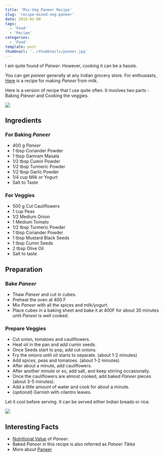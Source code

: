 ```yaml
---
title: 'Mix-Veg Paneer Recipe'
slug: 'recipe-mixed-veg-paneer'
date: 2015-02-08
tags:
  - 'Food'
  - 'Recipe'
categories:
  - 'Food'
template: post
thumbnail: '../thumbnails/paneer.jpg'
---
```


I am quite found of _Paneer_. However, cooking it can be a hassle.

You can get _paneer_ generally at any Indian grocery store. For
enthusiasts, [Here](https://thewayofcheese.com/2013/02/18/paneer/) is a
recipe for making _Paneer_ from milk.

Here is a version of recipe that I use quite often. It involves two
parts - Baking _Paneer_ and Cooking the veggies.

![](https://res.cloudinary.com/sadanandsingh/image/upload/v1496963330/bakedPaneer_wxweem.jpg)

## Ingredients

### For Baking _Paneer_

- 400 g _Paneer_
- 1 tbsp Coriander Powder
- 1 tbsp Gamram Masala
- 1/2 tbsp Cumin Powder
- 1/2 tbsp Turmeric Powder
- 1/2 tbsp Garlic Powder
- 1/4 cup Milk or Yogurt
- Salt to Taste

### For Veggies

- 500 g Cut Cauliflowers
- 1 cup Peas
- 1/2 Medium Onion
- 1 Medium Tomato
- 1/2 tbsp Turmeric Powder
- 1 tbsp Coriander Powder
- 1 tbsp Mustard Black Seeds
- 1 tbsp Cumin Seeds
- 2 tbsp Olive Oil
- Salt to taste

## Preparation

### Bake _Paneer_

- Thaw _Paneer_ and cut in cubes.
- Preheat the oven at 400 F
- Mix _Paneer_ with all the spices and milk/yogurt.
- Place cubes in a baking sheet and bake it at 400F for about 30
  minutes until _Paneer_ is well cooked.

### Prepare Veggies

- Cut onion, tomatoes and cauliflowers.
- Heat oil in the pan and add cumin seeds.
- Once Seeds start to pop, add cut onions.
- Fry the onions until oil starts to separate. (about 1-2 minutes)
- Add spices, peas and tomatoes. (about 1-2 minutes)
- After about a minute, add cauliflowers.
- After another minute or so, add salt, and keep stirring
  occasionally.
- Once the cauliflowers are almost cooked, add baked _Paneer_ pieces
  (about 3-5 minutes).
- Add a little amount of water and cook for about a minute.
- (_optional_) Garnish with cilantro leaves.

Let it cool before serving. It can be served either Indian breads or
rice.

![](https://res.cloudinary.com/sadanandsingh/image/upload/v1496963330/bakedPaneer_final_bh3rss.jpg)

## Interesting Facts

- [Nutritional Value](https://nutritiondata.self.com/facts/recipe/1770692/2) of _Paneer_.
- Baked _Paneer_ in this recipe is also referred as _Paneer Tikka_
- More about [Paneer](https://en.wikipedia.org/wiki/Paneer)
